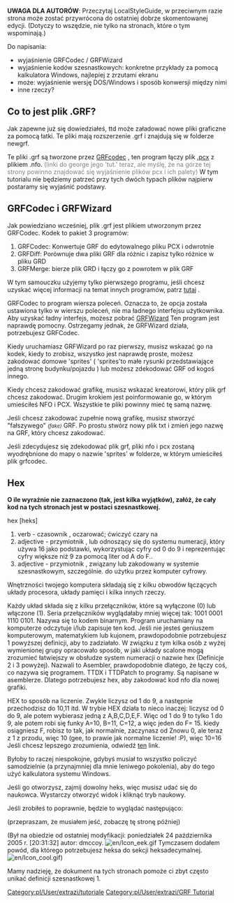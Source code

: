 {{pl/Development/NewGRF/inne strony|en=www.tt-wiki.net/wiki/Preliminaries|pl=pl/Development/NewGRF/NFO Tutorial/Preliminaries}} {{en/-}}
<!--{{NFOTutorial}}-->{{pl/Development/NewGRF/NFO Tutorial/Navigation}}

'''UWAGA DLA AUTORÓW''': Przeczytaj LocalStyleGuide, w przeciwnym razie strona może zostać przywrócona do ostatniej dobrze skomentowanej edycji. (Dotyczy to wszędzie, nie tylko na stronach, które o tym wspominają.)

Do napisania:

* wyjaśnienie GRFCodec / GRFWizard
* wyjaśnienie kodów szesnastkowych: konkretne przykłady za pomocą kalkulatora Windows, najlepiej z zrzutami ekranu
* może: wyjaśnienie wersję DOS/Windows i sposób konwersji między nimi
* inne rzeczy?

==Co to jest plik .GRF?==

Jak zapewne już się dowiedziałeś, ttd może załadować nowe pliki graficzne za pomocą łatki. Te pliki mają rozszerzenie .grf i znajdują się w folderze newgrf.

Te pliki .grf są tworzone przez [http://dev.openttdcoop.org/projects/grfcodec GRFcodec] , ten program łączy plik [[en/DrawingSprites|.pcx]] z plikiem .nfo. <span style='color:#808080'>(linki do george jego 'tut.' teraz, ale myślę, że na górze tej strony powinno znajdować się wyjaśnienie plików pcx i ich palety)</span> W tym tutorialu nie będziemy patrzeć przy tych dwóch typach plików najpierw postaramy się wyjaśnić podstawy.

== GRFCodec i GRFWizard ==

Jak powiedziano wcześniej, plik .grf jest plikiem utworzonym przez GRFCodec. Kodek to pakiet 3 programów:

# GRFCodec: Konwertuje GRF do edytowalnego pliku PCX i odwrotnie
# GRFDiff: Porównuje dwa pliki GRF dla różnic i zapisz tylko różnice w pliku GRD
# GRFMerge: bierze plik GRD i łączy go z powrotem w plik GRF

W tym samouczku użyjemy tylko pierwszego programu, jeśli chcesz uzyskać więcej informacji na temat innych programów, patrz [http://www.ttdpatch.net/grfcodec/grfcodec.html tutaj] .

GRFCodec to program wiersza poleceń. Oznacza to, że opcja została ustawiona tylko w wierszu poleceń, nie ma ładnego interfejsu użytkownika. Aby uzyskać ładny interfejs, możesz pobrać  [http://www.divxland.org/ttd/ttdsolutions.htm GRFWizard] Ten program jest naprawdę pomocny. Ostrzegamy jednak, że GRFWizard działa, potrzebujesz GRFCodec.

Kiedy uruchamiasz GRFWizard po raz pierwszy, musisz wskazać go na kodek, kiedy to zrobisz, wszystko jest naprawdę proste, możesz zakodować domowe 'sprites' ( 'sprites'to małe rysunki przedstawiające jedną stronę budynku/pojazdu ) lub możesz zdekodować GRF od kogoś innego.

Kiedy chcesz zakodować grafikę, musisz wskazać kreatorowi, który plik grf chcesz zakodować. Drugim krokiem jest poinformowanie go, w którym umieściłeś NFO i PCX. Wszystkie te pliki powinny mieć tę samą nazwę.

Jeśli chcesz zakodować zupełnie nową grafikę, musisz stworzyć "fałszywego" <small>''(fake)''</small> GRF. Po prostu stwórz nowy plik txt i zmień jego nazwę na GRF, który chcesz zakodować.

Jeśli zdecydujesz się zdekodować plik grf, pliki nfo i pcx zostaną wyodrębnione do mapy o nazwie  'sprites' w folderze, w którym umieściłeś plik grfcodec.

==Hex==

'''O ile wyraźnie nie zaznaczono (tak, jest kilka wyjątków), załóż, że cały kod na tych stronach jest w postaci szesnastkowej.'''

hex <nowiki>[heks]</nowiki>
# verb - czasownik , oczarować; ćwiczyć czary na
# adjective - przymiotnik , lub odnoszący się do systemu numeracji, który używa 16 jako podstawki, wykorzystując cyfry od 0 do 9 i reprezentując cyfry większe niż 9 za pomocą liter od A do F..
# adjective - przymiotnik , związany lub zakodowany w systemie szesnastkowym, szczególnie. do użytku przez komputer cyfrowy.

Wnętrzności twojego komputera składają się z kilku obwodów łączących układy procesora, układy pamięci i kilka innych rzeczy.

Każdy układ składa się z kilku przełączników, które są wyłączone (0) lub włączone (1). Seria przełączników wyglądałaby mniej więcej tak: 1001 0001 1110 0101. Nazywa się to kodem binarnym. Program uruchamiany na komputerze odczytuje i/lub zapisuje ten kod. Jeśli nie jesteś geniuszem komputerowym, matematykiem lub kujonem, prawdopodobnie potrzebujesz 1 powyższej definicji, aby to zadziałało. W związku z tym kilka osób z wyżej wymienionej grupy opracowało sposób, w jaki układy scalone mogą zrozumieć łatwiejszy w obsłudze system numeracji o nazwie hex (Definicje 2 i 3 powyżej). Nazwali to Asembler, prawdopodobnie dlatego, że łączy coś, co nazywa się programem. TTDX i TTDPatch to programy. Są napisane w asemblerze. Dlatego potrzebujesz hex, aby zakodować kod nfo dla nowej grafiki.

HEX to sposób na liczenie. Zwykle liczysz od 1 do 9, a następnie przechodzisz do 10,11 itd. W trybie HEX działa to nieco inaczej: liczysz od 0 do 9, ale potem wybierasz jedną z A,B,C,D,E,F. Więc od 1 do 9 to tylko 1 do 9, ale potem robi się funky A=10, B=11, C=12, a więc jeden do F= 15. kiedy osiągniesz F, robisz to tak, jak normalnie, zaczynasz od Znowu 0, ale teraz z 1 z przodu, więc 10 (gee, to prawie jak normalne liczenie! :P), więc 10=16 Jeśli chcesz lepszego zrozumienia, odwiedź [http://oss.oetiker.ch/rrdtool/tut/bin_dec_hex.en.html ten] link.

Byłoby to raczej niespokojne, gdybyś musiał to wszystko policzyć samodzielnie (a przynajmniej dla mnie leniwego pokolenia), aby do tego użyć kalkulatora systemu Windows.

Jeśli go otworzysz, zajmij dowolny heks, więc musisz udać się do naukowca. Wystarczy otworzyć widok i kliknąć tryb naukowy.

Jeśli zrobiłeś to poprawnie, będzie to wyglądać następująco:

(przepraszam, że musiałem jeść, zobaczę tę stronę później)

(Był na obiedzie od ostatniej modyfikacji: poniedziałek 24 października 2005 r. [20:31:32] autor: dmccoy. [[File:en/Icon eek.gif]] Tymczasem dodałem powód, dla którego potrzebujesz heksa do sekcji heksadecymalnej. [[File:en/Icon cool.gif]])

Mamy nadzieję, że dokument na tych stronach pomoże ci zbyt często unikać definicji szesnastkowej 1.
<!--[[Category:Tutorials]][[Category:GRF Tutorial]]-->[[Category:pl/User/extrazi/tutoriale]][[Category:pl/User/extrazi/GRF Tutorial]]